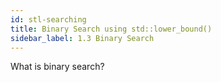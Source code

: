 ---
id: stl-searching
title: Binary Search using std::lower_bound()
sidebar_label: 1.3 Binary Search
---

What is binary search?